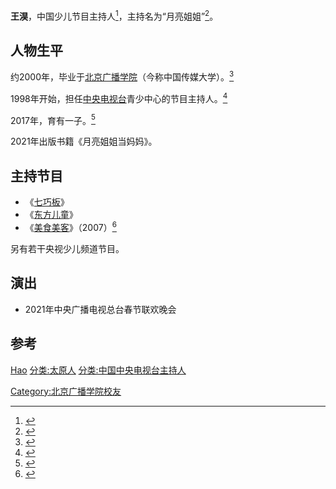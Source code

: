 {{not|王昊}}
{{Otheruses|月亮姐姐}}
{{艺人
|姓名 = 王淏
|类型 = 节目主持
|图片 =<!--建议使用自由版权图像-->
|图片尺寸 =
|图片简介 =
|本名 = 王淏
|外文名 =
|外文 = 
|罗马拼音 =
|英文名 =
|昵称 = 月亮姐姐
|其他艺名 =
|国籍 = {{PRC}}
|民族 =
|籍贯 =
|出生日期 = {{Birth date and age|year=1978|month=10|day=06}}
|出生地点 =
|逝世日期 =
|逝世地点 =
|职业 =
|语言 =
|三围 =
|教育程度 =
|宗教信仰 =
|配偶 =
|儿女 =
|父母 =
|音乐类型 =
|演奏乐器 =
|出道地点 =
|出道作 =
|出道日期 =
|代表作 =
|活跃年代 =
|唱片公司 =
|经纪公司 =
|个人工作室 =
|网站 =
|相关团体 =
|奖项 =
|IMDb =
}}
'''王淏'''{{BD|1978年|10月6日}}，中国少儿节目主持人<ref>{{Cite web |url=http://news.ifeng.com/a/20140908/41896486_0.shtml |title=凤凰网 - 月亮姐姐助阵“新大头儿子” |accessdate=2014-09-11 |archive-date=2014-09-11 |archive-url=https://web.archive.org/web/20140911201339/http://news.ifeng.com/a/20140908/41896486_0.shtml |dead-url=no }}</ref>，主持名为“月亮姐姐”<ref>{{Cite web |url=http://xjz.hangzhou.com.cn/article.php?article_id=5712 |title=杭州网小记者 - 采访月亮姐姐王淏 |access-date=2014-09-11 |archive-url=https://web.archive.org/web/20140911211750/http://xjz.hangzhou.com.cn/article.php?article_id=5712 |archive-date=2014-09-11 |dead-url=yes }}</ref>。

==人物生平==

约2000年，毕业于[[北京广播学院|北京广播学院]]（今称中国传媒大学）。<ref>{{cite web |url=http://xiaoyou.cuc.edu.cn/2019/0816/c4379a134034/page.htm|title=2019毕业季“月亮姐姐”亲身寄语：在面对困难的时候，希望每一个人的伤口上，都能够长出翅膀！}}</ref>

1998年开始，担任[[中国中央电视台|中央电视台]]青少中心的节目主持人。<ref>{{Cite web |url=http://www.060s.com/childrens/newsong/tx_5.htm |title=小精灵 - 月亮姐姐 |access-date=2014-09-11 |archive-url=https://web.archive.org/web/20140911211259/http://www.060s.com/childrens/newsong/tx_5.htm |archive-date=2014-09-11 |dead-url=yes }}</ref>

2017年，育有一子。<ref>{{cite|url=https://baijiahao.baidu.com/s?id=1657884143426130654&wfr=spider&for=pc|title=与“月亮姐姐”聊春晚：跳起手势舞 一起《听我说》}}</ref>

2021年出版书籍《月亮姐姐当妈妈》。

==主持节目==

*《[[七巧板|七巧板]]》
*《[[东方儿童|东方儿童]]》
*《[[美食美客|美食美客]]》（2007）<ref>{{cite|url=http://www.cctv.com/program/mwzg/20070528/105677.shtml|title=CCTV.com-月亮姐姐|accessdate=2021-02-22|archive-date=2007-11-17|archive-url=https://web.archive.org/web/20071117141527/http://www.cctv.com/program/mwzg/20070528/105677.shtml|dead-url=no}}</ref>

另有若干央视少儿频道节目。

==演出==

*2021年中央广播电视总台春节联欢晚会

== 参考 ==
{{reflist}}

{{Authority control}}
{{DEFAULTSORT:Wang hao}}
[[分类:王姓|Hao]]
[[分类:太原人|分类:太原人]]
[[Category:北京广播学院校友|Category:北京广播学院校友]]
[[分类:中国中央电视台主持人|分类:中国中央电视台主持人]]